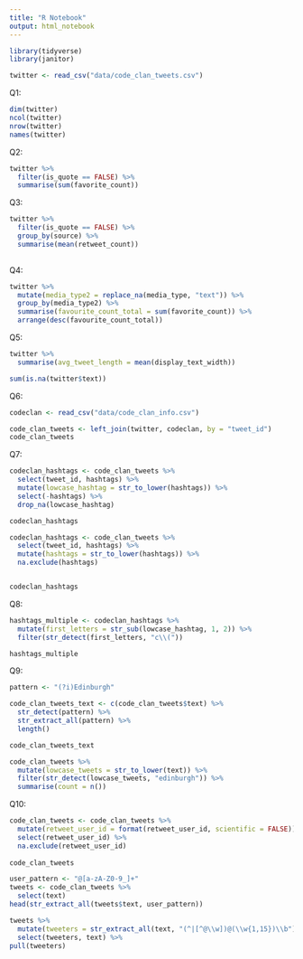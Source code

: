 ```yaml
---
title: "R Notebook"
output: html_notebook
---
```


```r
library(tidyverse)
library(janitor)
```
```r
twitter <- read_csv("data/code_clan_tweets.csv")
```
Q1:
```r
dim(twitter)
ncol(twitter)
nrow(twitter)
names(twitter)
```
Q2:
```r
twitter %>% 
  filter(is_quote == FALSE) %>% 
  summarise(sum(favorite_count))
```
Q3:
```r
twitter %>% 
  filter(is_quote == FALSE) %>% 
  group_by(source) %>% 
  summarise(mean(retweet_count))
  
```
Q4:
```r
twitter %>%
  mutate(media_type2 = replace_na(media_type, "text")) %>%
  group_by(media_type2) %>%
  summarise(favourite_count_total = sum(favorite_count)) %>%
  arrange(desc(favourite_count_total))
```
Q5:
```r
twitter %>%
  summarise(avg_tweet_length = mean(display_text_width))
```
```r
sum(is.na(twitter$text))
```
Q6:
```r
codeclan <- read_csv("data/code_clan_info.csv")

code_clan_tweets <- left_join(twitter, codeclan, by = "tweet_id")
code_clan_tweets
```
Q7:

```r
codeclan_hashtags <- code_clan_tweets %>% 
  select(tweet_id, hashtags) %>%
  mutate(lowcase_hashtag = str_to_lower(hashtags)) %>%
  select(-hashtags) %>%
  drop_na(lowcase_hashtag)

codeclan_hashtags
```

```r
codeclan_hashtags <- code_clan_tweets %>% 
  select(tweet_id, hashtags) %>% 
  mutate(hashtags = str_to_lower(hashtags)) %>% 
  na.exclude(hashtags)


codeclan_hashtags

```
Q8:
```r
hashtags_multiple <- codeclan_hashtags %>% 
  mutate(first_letters = str_sub(lowcase_hashtag, 1, 2)) %>%
  filter(str_detect(first_letters, "c\\("))

hashtags_multiple
```
Q9:
```r
pattern <- "(?i)Edinburgh"

code_clan_tweets_text <- c(code_clan_tweets$text) %>% 
  str_detect(pattern) %>% 
  str_extract_all(pattern) %>% 
  length()

code_clan_tweets_text

```
```r
code_clan_tweets %>%
  mutate(lowcase_tweets = str_to_lower(text)) %>%
  filter(str_detect(lowcase_tweets, "edinburgh")) %>%
  summarise(count = n())
```

Q10:
```r
code_clan_tweets <- code_clan_tweets %>% 
  mutate(retweet_user_id = format(retweet_user_id, scientific = FALSE)) %>% 
  select(retweet_user_id) %>% 
  na.exclude(retweet_user_id)
  
code_clan_tweets

```
```r
user_pattern <- "@[a-zA-Z0-9_]+"
tweets <- code_clan_tweets %>% 
  select(text)
head(str_extract_all(tweets$text, user_pattern))
```

```r
tweets %>%  
  mutate(tweeters = str_extract_all(text, "(^|[^@\\w])@(\\w{1,15})\\b")) %>% 
  select(tweeters, text) %>% 
pull(tweeters)
```







